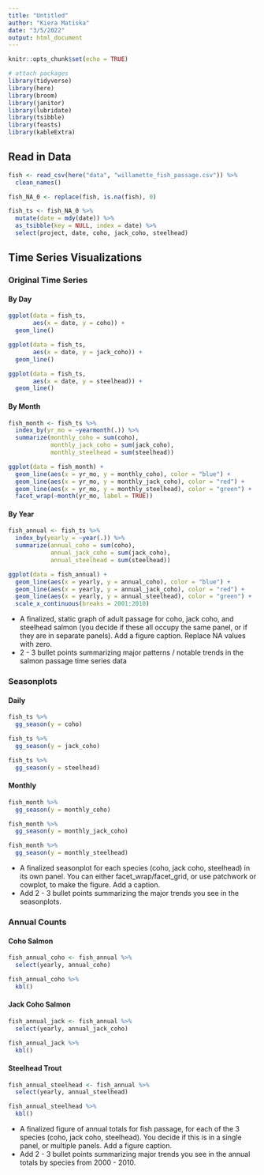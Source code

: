 ```yaml
---
title: "Untitled"
author: "Kiera Matiska"
date: "3/5/2022"
output: html_document
---
```


```r
knitr::opts_chunk$set(echo = TRUE)

# attach packages
library(tidyverse)
library(here)
library(broom)
library(janitor)
library(lubridate)
library(tsibble)
library(feasts)
library(kableExtra)
```

## Read in Data

```r
fish <- read_csv(here("data", "willamette_fish_passage.csv")) %>% 
  clean_names()

fish_NA_0 <- replace(fish, is.na(fish), 0)

fish_ts <- fish_NA_0 %>% 
  mutate(date = mdy(date)) %>% 
  as_tsibble(key = NULL, index = date) %>% 
  select(project, date, coho, jack_coho, steelhead)
```

## Time Series Visualizations {.tabset .tabset-fade}

### Original Time Series {.tabset .tabset-fade}

#### By Day

```r
ggplot(data = fish_ts,
       aes(x = date, y = coho)) +
  geom_line()

ggplot(data = fish_ts,
       aes(x = date, y = jack_coho)) +
  geom_line()

ggplot(data = fish_ts,
       aes(x = date, y = steelhead)) +
  geom_line()
```

#### By Month

```r
fish_month <- fish_ts %>% 
  index_by(yr_mo = ~yearmonth(.)) %>% 
  summarize(monthly_coho = sum(coho),
            monthly_jack_coho = sum(jack_coho),
            monthly_steelhead = sum(steelhead))

ggplot(data = fish_month) +
  geom_line(aes(x = yr_mo, y = monthly_coho), color = "blue") +
  geom_line(aes(x = yr_mo, y = monthly_jack_coho), color = "red") +
  geom_line(aes(x = yr_mo, y = monthly_steelhead), color = "green") +
  facet_wrap(~month(yr_mo, label = TRUE))
```

#### By Year

```r
fish_annual <- fish_ts %>% 
  index_by(yearly = ~year(.)) %>% 
  summarize(annual_coho = sum(coho),
            annual_jack_coho = sum(jack_coho),
            annual_steelhead = sum(steelhead))

ggplot(data = fish_annual) +
  geom_line(aes(x = yearly, y = annual_coho), color = "blue") +
  geom_line(aes(x = yearly, y = annual_jack_coho), color = "red") +
  geom_line(aes(x = yearly, y = annual_steelhead), color = "green") +
  scale_x_continuous(breaks = 2001:2010)
```

- A finalized, static graph of adult passage for coho, jack coho, and steelhead salmon (you decide if these all occupy the same panel, or if they are in separate panels). Add a figure caption. Replace NA values with zero. 
- 2 - 3 bullet points summarizing major patterns / notable trends in the salmon passage time series data

### Seasonplots {.tabset .tabset-fade}

#### Daily

```r
fish_ts %>% 
  gg_season(y = coho)

fish_ts %>% 
  gg_season(y = jack_coho)

fish_ts %>% 
  gg_season(y = steelhead)
```

#### Monthly

```r
fish_month %>% 
  gg_season(y = monthly_coho)

fish_month %>% 
  gg_season(y = monthly_jack_coho)

fish_month %>% 
  gg_season(y = monthly_steelhead)
```

- A finalized seasonplot for each species (coho, jack coho, steelhead) in its own panel. You can either facet_wrap/facet_grid, or use patchwork or cowplot, to make the figure. Add a caption.
- Add 2 - 3 bullet points summarizing the major trends you see in the seasonplots.

### Annual Counts {.tabset .tabset-fade}

#### Coho Salmon

```r
fish_annual_coho <- fish_annual %>% 
  select(yearly, annual_coho)

fish_annual_coho %>% 
  kbl()
```

#### Jack Coho Salmon

```r
fish_annual_jack <- fish_annual %>% 
  select(yearly, annual_jack_coho)

fish_annual_jack %>% 
  kbl()
```


#### Steelhead Trout

```r
fish_annual_steelhead <- fish_annual %>% 
  select(yearly, annual_steelhead)

fish_annual_steelhead %>% 
  kbl()
```

- A finalized figure of annual totals for fish passage, for each of the 3 species (coho, jack coho, steelhead). You decide if this is in a single panel, or multiple panels. Add a figure caption. 
- Add 2 - 3 bullet points summarizing major trends you see in the annual totals by species from 2000 - 2010.

